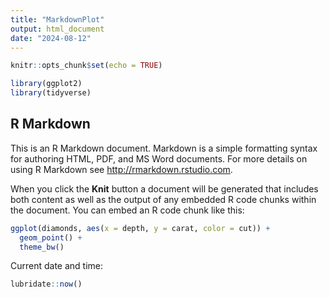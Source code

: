 ```yaml
---
title: "MarkdownPlot"
output: html_document
date: "2024-08-12"
---
```


```r
knitr::opts_chunk$set(echo = TRUE)

library(ggplot2)
library(tidyverse)

```

## R Markdown

This is an R Markdown document. Markdown is a simple formatting syntax for authoring HTML, PDF, and MS Word documents. For more details on using R Markdown see <http://rmarkdown.rstudio.com>.

When you click the **Knit** button a document will be generated that includes both content as well as the output of any embedded R code chunks within the document. You can embed an R code chunk like this:

```r
ggplot(diamonds, aes(x = depth, y = carat, color = cut)) +
  geom_point() +
  theme_bw()
```

Current date and time:
```r
lubridate::now()
```



